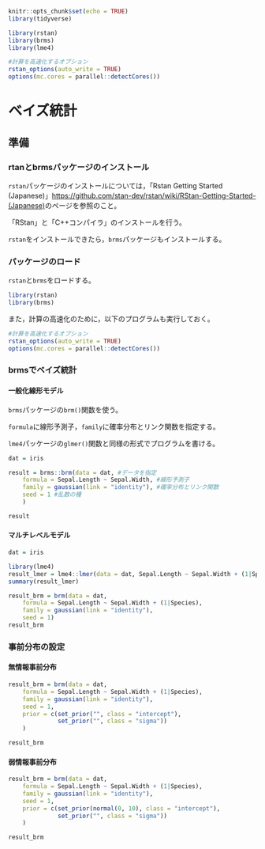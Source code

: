 
```r
knitr::opts_chunk$set(echo = TRUE)
library(tidyverse)

library(rstan)
library(brms)
library(lme4)

#計算を高速化するオプション
rstan_options(auto_write = TRUE)
options(mc.cores = parallel::detectCores())

```


# ベイズ統計


## 準備

### rtanとbrmsパッケージのインストール

`rstan`パッケージのインストールについては，「Rstan Getting Started (Japanese)」[https://github.com/stan-dev/rstan/wiki/RStan-Getting-Started-(Japanese)](https://github.com/stan-dev/rstan/wiki/RStan-Getting-Started-(Japanese))のページを参照のこと。  
  
「RStan」と「C++コンパイラ」のインストールを行う。  
  
`rstan`をインストールできたら，`brms`パッケージもインストールする。

### パッケージのロード

`rstan`と`brms`をロードする。

```r
library(rstan)
library(brms)
```

また，計算の高速化のために，以下のプログラムも実行しておく。

```r
#計算を高速化するオプション
rstan_options(auto_write = TRUE)
options(mc.cores = parallel::detectCores())
```


### brmsでベイズ統計

#### 一般化線形モデル
`brms`パッケージの`brm()`関数を使う。

`formula`に線形予測子，`family`に確率分布とリンク関数を指定する。

`lme4`パッケージの`glmer()`関数と同様の形式でプログラムを書ける。


```r

dat = iris

result = brms::brm(data = dat, #データを指定
    formula = Sepal.Length ~ Sepal.Width, #線形予測子
    family = gaussian(link = "identity"), #確率分布とリンク関数
    seed = 1 #乱数の種
    )

result

```



#### マルチレベルモデル

```r

dat = iris

library(lme4)
result_lmer = lme4::lmer(data = dat, Sepal.Length ~ Sepal.Width + (1|Species))
summary(result_lmer)

result_brm = brm(data = dat,
    formula = Sepal.Length ~ Sepal.Width + (1|Species),
    family = gaussian(link = "identity"),
    seed = 1)
result_brm

```

### 事前分布の設定

#### 無情報事前分布

```r


result_brm = brm(data = dat,
    formula = Sepal.Length ~ Sepal.Width + (1|Species),
    family = gaussian(link = "identity"),
    seed = 1,
    prior = c(set_prior("", class = "intercept"),
              set_prior("", class = "sigma"))
    )

result_brm

```


#### 弱情報事前分布

```r


result_brm = brm(data = dat,
    formula = Sepal.Length ~ Sepal.Width + (1|Species),
    family = gaussian(link = "identity"),
    seed = 1,
    prior = c(set_prior(normal(0, 10), class = "intercept"),
              set_prior("", class = "sigma"))
    )

result_brm

```



